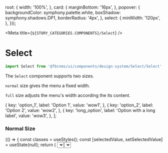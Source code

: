 
  root: {
    width: '100%',
  },
  card: {
    marginBottom: '16px',
  },
  popover: {
    backgroundColor: symphony.palette.white,
    boxShadow: symphony.shadows.DP1,
    borderRadius: '4px',
  },
  select: {
    minWidth: '120px',
  },
}));

<Meta title={`${STORY_CATEGORIES.COMPONENTS}/Select`} />

# Select

```js
import Select from '@fbcnms/ui/components/design-system/Select/Select';
```

The `Select` component supports two sizes.

`normal` size gives the menu a fixed width.

`full` size adjusts the menu's width according the its content.

  {
    key: 'option_1',
    label: 'Option 1',
    value: 'wow1',
  },
  {
    key: 'option_2',
    label: 'Option 2',
    value: 'wow2',
  },
  {
    key: 'long_option',
    label: 'Option with a long label',
    value: 'wow3',
  },
];

### Normal Size

<Preview>
  <Story name="Normal Size">
    {() => {
      const classes = useStyles();
      const [selectedValue, setSelectedValue] = useState(null);
      return (
        <Select
          className={classes.select}
          label="Project"
          options={OPTIONS}
          selectedValue={selectedValue}
          onChange={value => setSelectedValue(value)}
        />
      );
    }}
  </Story>
</Preview>

### Full Size

<Preview>
  <Story name="Full Size">
    {() => {
      const classes = useStyles();
      const [selectedValue, setSelectedValue] = useState(null);
      return (
        <Select
          className={classes.select}
          label="Project"
          options={OPTIONS}
          selectedValue={selectedValue}
          size="full"
          onChange={value => setSelectedValue(value)}
        />
      );
    }}
  </Story>
</Preview>

